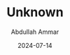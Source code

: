 ---
id: "DSCF9669"
filepath: "../../assets/photo/2024/DSCF9669_resized.jpg"
title: "Unknown"
alt: ""
date: "2024-07-14"
author: "Abdullah Ammar"
iso: "1250"
shutterspeed: "1/140s"
aperture: "f/8"
lens: "XC15-45mmF3.5-5.6 OIS PZ"
---